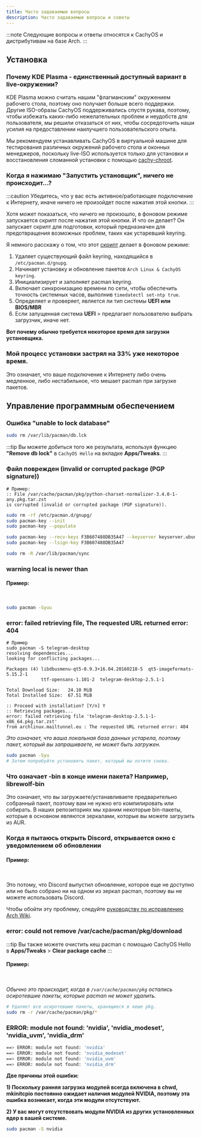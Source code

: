 ```yaml
---
title: Часто задаваемые вопросы
description: Часто задаваемые вопросы и советы
---
```



:::note
Следующие вопросы и ответы относятся к CachyOS и дистрибутивам на базе Arch.
:::

## Установка

### Почему KDE Plasma - единственный доступный вариант в live-окружении?

KDE Plasma можно считать нашим "флагманским" окружением рабочего стола, поэтому оно получает больше всего поддержки. Другие ISO-образы CachyOS поддерживались спустя рукава, поэтому, чтобы избежать каких-либо нежелательных проблем и неудобств для пользователя, мы решили отказаться от них, чтобы сосредоточить наши усилия на предоставлении наилучшего пользовательского опыта.

Мы рекомендуем устанавливать CachyOS в виртуальной машине для тестирования различных окружений рабочего стола и оконных менеджеров, поскольку live-ISO используется только для установки и восстановления сломанной установки с помощью [cachy-chroot](https://github.com/CachyOS/cachy-chroot).

### Когда я нажимаю "Запустить установщик", ничего не происходит...?

:::caution
Убедитесь, что у вас есть активное/работающее подключение к Интернету, иначе ничего не произойдет после нажатия этой кнопки.
:::

Хотя может показаться, что ничего не произошло, в фоновом режиме запускается скрипт после нажатия этой кнопки. И что он делает? Он запускает скрипт для подготовки, который предназначен для предотвращения возможных проблем, таких как устаревший keyring.

Я немного расскажу о том, что этот [скрипт](https://github.com/CachyOS/CachyOS-Live-ISO/blob/master/archiso/airootfs/usr/local/bin/calamares-online.sh) делает в фоновом режиме:

<Steps>

1. Удаляет существующий файл keyring, находящийся в `/etc/pacman.d/gnupg`.
2. Начинает установку и обновление пакетов `Arch Linux & CachyOS keyring`.
3. Инициализирует и заполняет pacman keyring.
4. Включает синхронизацию времени по сети, чтобы обеспечить точность системных часов, выполнив `timedatectl set-ntp true`.
5. Определяет и проверяет, является ли тип системы **UEFI или BIOS/MBR**
6. Если запущенная система **UEFI** > предлагает пользователю выбрать загрузчик, иначе нет.

</Steps>

**Вот почему обычно требуется некоторое время для загрузки установщика.**

### Мой процесс установки застрял на 33% уже некоторое время.

Это означает, что ваше подключение к Интернету либо очень медленное, либо нестабильное, что мешает pacman при загрузке пакетов.

## Управление программным обеспечением

### Ошибка "unable to lock database"
```sh
sudo rm /var/lib/pacman/db.lck
```
:::tip
Вы можете добиться того же результата, используя функцию **"Remove db lock"** в `CachyOS Hello` на вкладке **Apps/Tweaks**.
:::

### Файл поврежден (invalid or corrupted package (PGP signature))

```text
# Пример:
:: File /var/cache/pacman/pkg/python-charset-normalizer-3.4.0-1-any.pkg.tar.zst
is corrupted (invalid or corrupted package (PGP signature)).
```

```sh title='Выполните следующие команды'
sudo rm -rf /etc/pacman.d/gnupg/
sudo pacman-key --init
sudo pacman-key --populate

sudo pacman-key --recv-keys F3B607488DB35A47 --keyserver keyserver.ubuntu.com
sudo pacman-key --lsign-key F3B607488DB35A47

sudo rm -R /var/lib/pacman/sync
```

### warning local is newer than

#### Пример:

<br />
<ImageComponent imgsrc={import('~/assets/images/update-warnings.png')} />

```sh title='Чтобы удалить эти предупреждения, выполните следующую команду:'
sudo pacman -Syuu
```

### error: failed retrieving file, The requested URL returned error: 404

```text
# Пример
sudo pacman -S telegram-desktop
resolving dependencies...
looking for conflicting packages...

Packages (4) libdbusmenu-qt5-0.9.3+16.04.20160218-5  qt5-imageformats-5.15.2-1
             ttf-opensans-1.101-2  telegram-desktop-2.5.1-1

Total Download Size:   24.10 MiB
Total Installed Size:  67.51 MiB

:: Proceed with installation? [Y/n] Y
:: Retrieving packages...
error: failed retrieving file 'telegram-desktop-2.5.1-1-x86_64.pkg.tar.zst'
from archlinux.mailtunnel.eu : The requested URL returned error: 404
```

*Это означает, что ваша локальная база данных устарела, поэтому пакет, который вы запрашиваете, не может быть загружен.*

```sh title='Выполните следующую команду, чтобы обновить базу данных пакетов и выполнить полное обновление:'
sudo pacman -Syu
# Затем попробуйте установить пакет, который вы хотите снова.
```

### Что означает -bin в конце имени пакета? Например, librewolf-bin

Это означает, что вы загружаете/устанавливаете предварительно собранный пакет, поэтому вам не нужно его компилировать или собирать.
В наших репозиториях мы храним некоторые bin-пакеты, которые в основном являются зеркалами, которые вы можете загрузить из AUR.

### Когда я пытаюсь открыть Discord, открывается окно с уведомлением об обновлении

#### Пример:

<br />
<ImageComponent imgsrc={import('~/assets/images/discord-update.png')} />

Это потому, что Discord выпустил обновление, которое еще не доступно или не было собрано ни на одном из зеркал pacman, поэтому вы не можете использовать Discord.

Чтобы обойти эту проблему, следуйте [руководству по исправлению Arch Wiki](<https://wiki.archlinux.org/title/Discord#Discord_asks_for_an_update_not_yet_available_in_the_repository>).

### error: could not remove /var/cache/pacman/pkg/download

:::tip
Вы также можете очистить кеш pacman с помощью CachyOS Hello в **Apps/Tweaks** > **Clear package cache**
:::

#### Пример:

<br />
<ImageComponent imgsrc={import('~/assets/images/pacman-cache-error.png')} />

*Обычно это происходит, когда в `/var/cache/pacman/pkg` остались осиротевшие пакеты, которые pacman не может удалить.*

```sh title='Выполните следующую команду, чтобы исправить это'
# Удаляет все осиротевшие пакеты, хранящиеся в кеше pkg.
sudo rm -r /var/cache/pacman/pkg/*
```

### ERROR: module not found: 'nvidia', 'nvidia_modeset', 'nvidia_uvm', 'nvidia_drm'

```sh title='Пример'
==> ERROR: module not found: 'nvidia'
==> ERROR: module not found: 'nvidia_modeset'
==> ERROR: module not found: 'nvidia_uvm'
==> ERROR: module not found: 'nvidia_drm'
```

**Две причины этой ошибки:**

**1) Поскольку ранняя загрузка модулей всегда включена в chwd, mkinitcpio постоянно ожидает наличия модулей NVIDIA, поэтому эта ошибка возникает, когда эти модули отсутствуют.**

**2) У вас могут отсутствовать модули NVIDIA из других установленных ядер в вашей системе.**

```sh title='Установите следующий пакет, чтобы исправить эту ошибку'
sudo pacman -S nvidia
```
